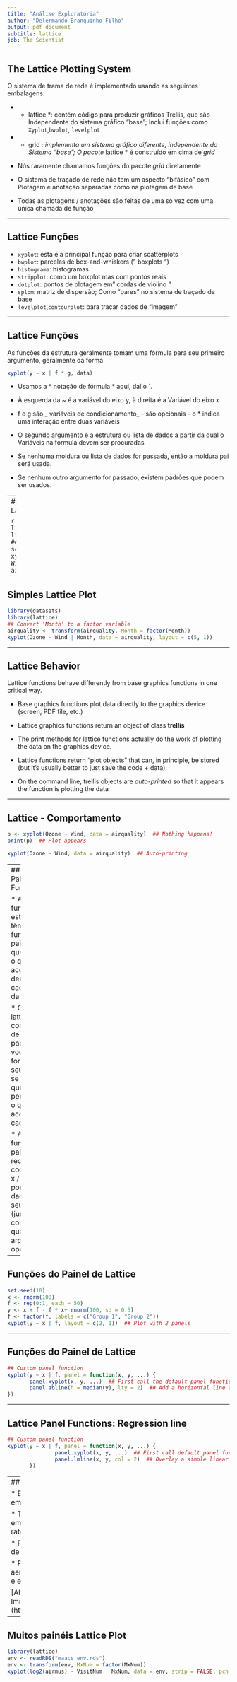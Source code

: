 ```yaml
---
title: "Análise Exploratória"
author: "Delermando Branquinho Filho"
output: pdf_document
subtitle: lattice
job: The Scientist
---
```


## The Lattice Plotting System

O sistema de trama de rede é implementado usando as seguintes embalagens:

- * lattice *: contém código para produzir gráficos Trellis, que são Independente do sistema gráfico "base"; Inclui funções como `Xyplot`,` bwplot`, `levelplot`

- * grid *: implementa um sistema gráfico diferente, independente do Sistema "base"; O pacote * lattice * é construído em cima de *grid*
- Nós raramente chamamos funções do pacote *grid* diretamente

- O sistema de traçado de rede não tem um aspecto "bifásico" com Plotagem e anotação separadas como na plotagem de base

- Todas as plotagens / anotações são feitas de uma só vez com uma única chamada de função


---

## Lattice Funções

- `xyplot`: esta é a principal função para criar scatterplots
- `bwplot`: parcelas de box-and-whiskers (" boxplots ")
- `histograma`: histogramas
- `stripplot`: como um boxplot mas com pontos reais
- `dotplot`: pontos de plotagem em" cordas de violino "
- `splom`: matriz de dispersão; Como "pares" no sistema de traçado de base
- `levelplot`,` contourplot`: para traçar dados de "imagem"

---

## Lattice Funções

As funções da estrutura geralmente tomam uma fórmula para seu primeiro argumento, geralmente da forma

```r
xyplot(y ~ x | f * g, data)
```
- Usamos a * notação de fórmula * aqui, daí o `` `.

- À esquerda da ~ é a variável do eixo y, à direita é a Variável do eixo x

- f e g são _ variáveis de condicionamento_ - são opcionais - o * indica uma interação entre duas variáveis

- O segundo argumento é a estrutura ou lista de dados a partir da qual o Variáveis na fórmula devem ser procuradas

- Se nenhuma moldura ou lista de dados for passada, então a moldura pai será usada.

- Se nenhum outro argumento for passado, existem padrões que podem ser usados.

--
## Simples Lattice Plot

```r
library(lattice)
library(datasets)
## Simple scatterplot
xyplot(Ozone ~ Wind, data = airquality)
```

---

## Simples Lattice Plot

```r
library(datasets)
library(lattice)
## Convert 'Month' to a factor variable
airquality <- transform(airquality, Month = factor(Month)) 
xyplot(Ozone ~ Wind | Month, data = airquality, layout = c(5, 1))
```

---

## Lattice Behavior

Lattice functions behave differently from base graphics functions in
one critical way.

- Base graphics functions plot data directly to the graphics device
  (screen, PDF file, etc.)

- Lattice graphics functions return an object of class **trellis**

- The print methods for lattice functions actually do the work of
  plotting the data on the graphics device.

- Lattice functions return "plot objects" that can, in principle, be
  stored (but it’s usually better to just save the code + data).

- On the command line, trellis objects are *auto-printed* so that it
  appears the function is plotting the data

---

## Lattice - Comportamento

```r
p <- xyplot(Ozone ~ Wind, data = airquality)  ## Nothing happens!
print(p)  ## Plot appears
```
```r
xyplot(Ozone ~ Wind, data = airquality)  ## Auto-printing
```

---
## Lattice Painel Funções

* As funções de estrutura têm uma ** função de painel ** que controla o que acontece dentro de cada painel da trama.

* O pacote * lattice * vem com funções de painel padrão, mas você pode fornecer o seu próprio se você quiser personalizar o que acontece em cada painel

* As funções do painel recebem as coordenadas x / y dos pontos de dados no seu painel (juntamente com quaisquer argumentos opcionais)

---

## Funções do Painel de Lattice

```r
set.seed(10)
x <- rnorm(100)
f <- rep(0:1, each = 50)
y <- x + f - f * x+ rnorm(100, sd = 0.5)
f <- factor(f, labels = c("Group 1", "Group 2"))
xyplot(y ~ x | f, layout = c(2, 1))  ## Plot with 2 panels
```

---

## Funções do Painel de Lattice

```r
## Custom panel function
xyplot(y ~ x | f, panel = function(x, y, ...) {
       panel.xyplot(x, y, ...)  ## First call the default panel function for 'xyplot'
       panel.abline(h = median(y), lty = 2)  ## Add a horizontal line at the median
})
```

---

## Lattice Panel Functions: Regression line

```r
## Custom panel function
xyplot(y ~ x | f, panel = function(x, y, ...) {
               panel.xyplot(x, y, ...)  ## First call default panel function
               panel.lmline(x, y, col = 2)  ## Overlay a simple linear regression line
       })
```

---
## Muitas Placas de Painel: Exemplo de MAACS

* Estudo: Estudo de coorte de alérgenos e asma em ratos (MAACS)

* Temas de estudo: Crianças com asma vivendo em Baltimore City, muitos alérgico ao alérgeno do rato

* Projeto: Estudo observacional, visita domiciliar de referência + a cada 3 meses por um ano.

* Pergunta: Como o alérgeno de rato aerotransportado interior varia ao longo do tempo e em todos os assuntos?


[Ahluwalia et al., * Journal of Allergy and Clinical Immunology *, 2013] (http://www.ncbi.nlm.nih.gov/pubmed/23810154)

---

## Muitos painéis Lattice Plot

```r
library(lattice)
env <- readRDS("maacs_env.rds")
env <- transform(env, MxNum = factor(MxNum))
xyplot(log2(airmus) ~ VisitNum | MxNum, data = env, strip = FALSE, pch = 20, xlab = "Visit Number", ylab = expression(Log[2] * " Airborne Mouse Allergen"), main = "Mouse Allergen and Asthma Cohort Study (Baltimore City)")
```
